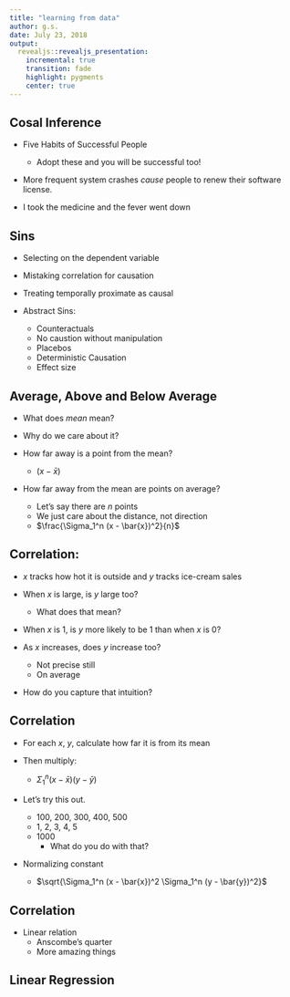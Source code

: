 ```yaml
---
title: "learning from data"
author: g.s.
date: July 23, 2018
output:
  revealjs::revealjs_presentation:
    incremental: true
    transition: fade
    highlight: pygments
    center: true
---
```


## Cosal Inference

* Five Habits of Successful People
	- Adopt these and you will be successful too!

* More frequent system crashes *cause* people to renew their software license.  

* I took the medicine and the fever went down

## Sins

* Selecting on the dependent variable

* Mistaking correlation for causation

* Treating temporally proximate as causal

* Abstract Sins:
	- Counteractuals
	- No caustion without manipulation
	- Placebos
	- Deterministic Causation
	- Effect size

## Average, Above and Below Average

* What does $mean$ mean?

* Why do we care about it?

* How far away is a point from the mean?
	- $(x - \bar{x})$

* How far away from the mean are points on average?
	- Let's say there are $n$ points
	- We just care about the distance, not direction
	- $\frac{\Sigma_1^n (x - \bar{x})^2}{n}$

## Correlation:
	
* $x$ tracks how hot it is outside and $y$ tracks ice-cream sales
	
* When $x$ is large, is $y$ large too?
	- What does that mean?
	
* When $x$ is 1, is $y$ more likely to be 1 than when $x$ is 0?
	
* As $x$ increases, does $y$ increase too?
	- Not precise still
	- On average

* How do you capture that intuition?
 
## Correlation

* For each $x$, $y$, calculate how far it is from its mean

* Then multiply:
	- $\Sigma_1^n (x - \bar{x}) (y - \bar{y})$

* Let's try this out. 
	- 100, 200, 300, 400, 500
	- 1, 2, 3, 4, 5 
	- 1000
		- What do you do with that?

* Normalizing constant
	- $\sqrt{\Sigma_1^n (x - \bar{x})^2 \Sigma_1^n (y - \bar{y})^2}$


## Correlation

- Linear relation
	- Anscombe's quarter
	- More amazing things

## Linear Regression


